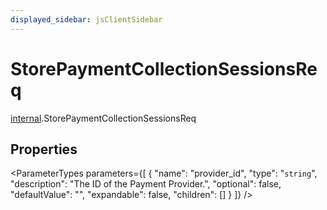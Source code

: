 ```yaml
---
displayed_sidebar: jsClientSidebar
---
```



# StorePaymentCollectionSessionsReq

[internal](../../modules/internal.mdx).StorePaymentCollectionSessionsReq

## Properties

<ParameterTypes parameters={[
  {
    "name": "provider_id",
    "type": "`string`",
    "description": "The ID of the Payment Provider.",
    "optional": false,
    "defaultValue": "",
    "expandable": false,
    "children": []
  }
]} />

